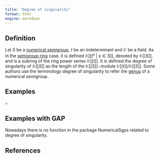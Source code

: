 ```yaml
---
title: "Degree of singularity"
format: html
engine: markdown
---
```


## Definition

Let $S$ be a [numerical semigroup](Numerical-semigroup.qmd), $t$ be an indeterminant and $\mathbb{K}$ be a field. As in the [semigroup ring](Semigroup-ring.qmd) case, it is defined $\mathbb{K}[[t^s ~ | ~ s \in S]]$, denoted by $\mathbb{K}[[S]]$, and is a subring of the ring power series $\mathbb{K}[[t]]$. It is defined the degree of singularity of $\mathbb{K}[[S]]$ as the length of the $\mathbb{K}[[S]]-$module $\mathbb{K}[[t]]/\mathbb{K}[[S]]$. Some authors use the terminology degree of singularity to refer the [genus](Genus.qmd) of a numerical semigroup.

## Examples

$\circ$

## Examples with GAP

Nowadays there is no function in the package NumericalSgps related to degree of singularity.

## References
